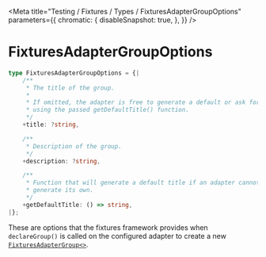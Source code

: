 
<Meta
    title="Testing / Fixtures / Types / FixturesAdapterGroupOptions"
    parameters={{
        chromatic: {
            disableSnapshot: true,
        },
    }}
/>

# FixturesAdapterGroupOptions

```ts
type FixturesAdapterGroupOptions = {|
    /**
     * The title of the group.
     *
     * If omitted, the adapter is free to generate a default or ask for one
     * using the passed getDefaultTitle() function.
     */
    +title: ?string,

    /**
     * Description of the group.
     */
    +description: ?string,

    /**
     * Function that will generate a default title if an adapter cannot
     * generate its own.
     */
    +getDefaultTitle: () => string,
|};
```

These are options that the fixtures framework provides when `declareGroup()` is called on the configured adapter to create a new [`FixturesAdapterGroup<>`](/docs/testing-fixtures-types-fixturesadaptergroup--page).
